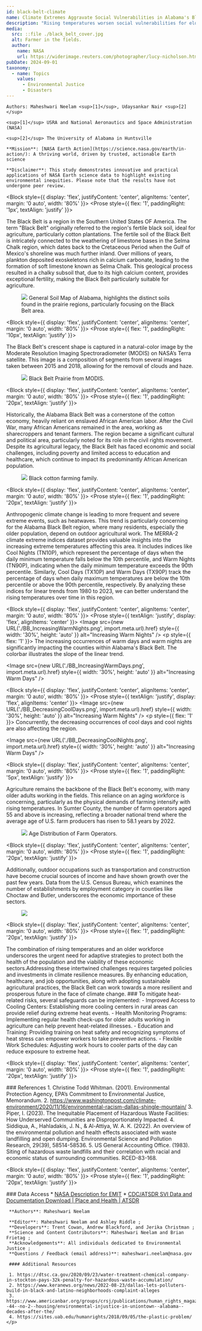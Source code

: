 ```yaml
---
id: black-belt-climate
name: Climate Extremes Aggravate Social Vulnerabilities in Alabama's Black Belt
description: "Rising temperatures worsen social vulnerabilities for elder population by increasing their heat-related health risks."
media:
  src: ::file ./black_belt_cover.jpg
  alt: Farmer in the fields.
  author:
    name: NASA
    url: https://widerimage.reuters.com/photographer/lucy-nicholson.html
pubDate: 2024-09-01
taxonomy:
  - name: Topics
    values:
      - Environmental Justice
      - Disasters
---
```


<Block> 
  <Prose>

    Authors: Maheshwari Neelam <sup>[1]</sup>, Udaysankar Nair <sup>[2]</sup>

    <sup>[1]</sup> USRA and National Aeronautics and Space Administration (NASA)
    
    <sup>[2]</sup> The University of Alabama in Huntsville

    **Mission**: [NASA Earth Action](https://science.nasa.gov/earth/in-action/): A thriving world, driven by trusted, actionable Earth science

    **Disclaimer**: This study demonstrates innovative and practical applications of NASA Earth science data to highlight existing environmental inequities. Please note that the results have not undergone peer review.
  </Prose>
</Block>

<Block style={{ display: 'flex', justifyContent: 'center', alignItems: 'center', margin: '0 auto', width: '80%' }}>
  <Prose style={{ flex: '1', paddingRight: '1px', textAlign: 'justify' }}>
    <p>
     The Black Belt is a region in the Southern United States OF America. The term "Black Belt" originally referred to the region's fertile black soil, ideal for agriculture, particularly cotton plantations. The fertile soil of the Black Belt is intricately connected to the weathering of limestone bases in the Selma Chalk region, which dates back to the Cretaceous Period when the Gulf of Mexico's shoreline was much further inland. Over millions of years, plankton deposited exoskeletons rich in calcium carbonate, leading to the formation of soft limestone known as Selma Chalk. This geological process resulted in a chalky subsoil that, due to its high calcium content, provides exceptional fertility, making the Black Belt particularly suitable for agriculture.
    </p>
  </Prose>
  <Figure style={{ flex: '0 0 auto', marginLeft: '5px' }}>
    <Image
      src={new URL('./soilmap_Alabama.png', import.meta.url).href}
      style={{ maxWidth: '60%', height: 'auto' }}
    />
    <Caption attrAuthor='Data.gov' attrUrl='https://hdl.loc.gov/loc.gmd/g3971j.ct010657'>
      General Soil Map of Alabama, highlights the distinct soils found in the prairie regions, particularly focusing on the Black Belt area. 
    </Caption>
  </Figure>
</Block>

<Block style={{ display: 'flex', justifyContent: 'center', alignItems: 'center', margin: '0 auto', width: '80%' }}>
  <Prose style={{ flex: '1', paddingRight: '10px', textAlign: 'justify' }}>
    <p>
     The Black Belt's crescent shape is captured in a natural-color image by the Moderate Resolution Imaging Spectroradiometer (MODIS) on NASA’s Terra satellite. This image is a composition of segments from several images taken between 2015 and 2018, allowing for the removal of clouds and haze.  
    </p>
  </Prose>
  <Figure style={{ flex: '0 0 auto', marginLeft: '5px' }}>
      <Image
      src={new URL('./blackbelt_tmo_2015-2018_lrg.jpg', import.meta.url).href}
      style={{maxWidth: '40%', height: 'auto' }}
    />
    <Caption attrAuthor='Data.gov' attrUrl='https://earthobservatory.nasa.gov/images/92321/black-belt-prairie'>
      Black Belt Prairie from MODIS.
    </Caption>
  </Figure>
</Block>

<Block style={{ display: 'flex', justifyContent: 'center', alignItems: 'center', margin: '0 auto', width: '80%' }}>
  <Prose style={{ flex: '1', paddingRight: '20px', textAlign: 'justify' }}>
    <p>
     Historically, the Alabama Black Belt was a cornerstone of the cotton economy, heavily reliant on enslaved African American labor. After the Civil War, many African Americans remained in the area, working as sharecroppers and tenant farmers. The region became a significant cultural and political area, particularly noted for its role in the civil rights movement. Despite its agricultural legacy, the Black Belt has faced economic and social challenges, including poverty and limited access to education and healthcare, which continue to impact its predominantly African American population.
    </p>
  </Prose>
  <Figure style={{ flex: '0 0 auto', marginLeft: '5px' }}>
    <Image
      src={new URL('./Black_cotton_farming_family.jpg', import.meta.url).href}
      style={{ maxWidth: '100%', height: 'auto' }}
    />
    <Caption attrAuthor='Data.gov' attrUrl='https://en.wikipedia.org/wiki/History_of_African-American_agriculture'>
      Black cotton farming family.
    </Caption>
  </Figure> 
</Block>

<Block style={{ display: 'flex', justifyContent: 'center', alignItems: 'center', margin: '0 auto', width: '80%' }}>
  <Prose style={{ flex: '1', paddingRight: '20px', textAlign: 'justify' }}>
    <p>
     Anthropogenic climate change is leading to more frequent and severe extreme events, such as heatwaves. This trend is particularly concerning for the Alabama Black Belt region, where many residents, especially the older population, depend on outdoor agricultural work. The MERRA-2 climate extreme indices dataset provides valuable insights into the increasing extreme temperatures affecting this area. It includes indices like Cool Nights (TN10P), which represent the percentage of days when the daily minimum temperature falls below the 10th percentile, and Warm Nights (TN90P), indicating when the daily minimum temperature exceeds the 90th percentile. Similarly, Cool Days (TX10P) and Warm Days (TX90P) track the percentage of days when daily maximum temperatures are below the 10th percentile or above the 90th percentile, respectively. By analyzing these indices for linear trends from 1980 to 2023, we can better understand the rising temperatures over time in this region.
    </p>
  </Prose>
</Block>

<Block style={{ display: 'flex', justifyContent: 'center', alignItems: 'center', margin: '0 auto', width: '80%' }}>
  <Prose style={{ textAlign: 'justify', display: 'flex', alignItems: 'center' }}>
    <Image
        src={new URL('./BB_IncreasingWarmNights.png', import.meta.url).href}
        style={{ width: '30%', height: 'auto' }}
        alt="Increasing Warm Nights"
    />
    <p style={{ flex: '1' }}>
      The increasing occurrences of warm days and warm nights are significantly impacting the counties within Alabama's Black Belt. The colorbar illustrates the slope of the linear trend. 
    </p>
    <Image
        src={new URL('./BB_IncreasingWarmDays.png', import.meta.url).href}
        style={{ width: '30%', height: 'auto' }}
        alt="Increasing Warm Days"
    />
  </Prose>
</Block>

<Block style={{ display: 'flex', justifyContent: 'center', alignItems: 'center', margin: '0 auto', width: '80%' }}>
  <Prose style={{ textAlign: 'justify', display: 'flex', alignItems: 'center' }}>
    <Image
        src={new URL('./BB_DecreasingCoolDays.png', import.meta.url).href}
        style={{ width: '30%', height: 'auto' }}
        alt="Increasing Warm Nights"
    />
    <p style={{ flex: '1' }}>
      Concurrently, the decreasing occurrences of cool days and cool nights are also affecting the region. 
    </p>
    <Image
        src={new URL('./BB_DecreasingCoolNights.png', import.meta.url).href}
        style={{ width: '30%', height: 'auto' }}
        alt="Increasing Warm Days"
    />
  </Prose>
</Block>

<Block style={{ display: 'flex', justifyContent: 'center', alignItems: 'center', margin: '0 auto', width: '80%' }}>
  <Prose style={{ flex: '1', paddingRight: '5px', textAlign: 'justify' }}>
    <p>
      Agriculture remains the backbone of the Black Belt's economy, with many older adults working in the fields. This reliance on an aging workforce is concerning, particularly as the physical demands of farming intensify with rising temperatures. In Sumter County, the number of farm operators aged 55 and above is increasing, reflecting a broader national trend where the average age of U.S. farm producers has risen to 58.1 years by 2022.
    </p>
  </Prose>
  <Figure style={{ flex: '0 0 auto', marginLeft: '5px' }}>
    <Image
      src={new URL('./BB_AgeOperators_Sumter.png', import.meta.url).href}
      style={{ maxWidth: '50%', height: 'auto' }}
    />
    <Caption attrAuthor='Data.gov' attrUrl='https://www.nass.usda.gov/'>
      Age Distribution of Farm Operators.
    </Caption>
  </Figure> 
</Block>

<Block style={{ display: 'flex', justifyContent: 'center', alignItems: 'center', margin: '0 auto', width: '80%' }}>
  <Prose style={{ flex: '1', paddingRight: '20px', textAlign: 'justify' }}>
    <p>
     Additionally, outdoor occupations such as transportation and construction have become crucial sources of income and have shown growth over the past few years. Data from the U.S. Census Bureau, which examines the number of establishments by employment category in counties like Choctaw and Butler, underscores the economic importance of these sectors.
    </p>
  </Prose>
  <Figure style={{ flex: '0 0 auto', marginLeft: '5px' }}>
    <Image
      src={new URL('./BB_Employ_Choctaw.png', import.meta.url).href}
      style={{ maxWidth: '95%', height: 'auto' }}
    />
  </Figure> 
</Block>

<Block style={{ display: 'flex', justifyContent: 'center', alignItems: 'center', margin: '0 auto', width: '80%' }}>
  <Prose style={{ flex: '1', paddingRight: '20px', textAlign: 'justify' }}>
    <p>
     The combination of rising temperatures and an older workforce underscores the urgent need for adaptive strategies to protect both the health of the population and the viability of these economic sectors.Addressing these intertwined challenges requires targeted policies and investments in climate resilience measures. By enhancing education, healthcare, and job opportunities, along with adopting sustainable agricultural practices, the Black Belt can work towards a more resilient and prosperous future in the face of climate change. 
     ### To mitigate heat-related risks, several safeguards can be implemented:
     - Improved Access to Cooling Centers: Establishing more cooling centers in rural areas can provide relief during extreme heat events.
     - Health Monitoring Programs: Implementing regular health check-ups for older adults working in agriculture can help prevent heat-related illnesses.
     - Education and Training: Providing training on heat safety and recognizing symptoms of heat stress can empower workers to take preventive actions.
     - Flexible Work Schedules: Adjusting work hours to cooler parts of the day can reduce exposure to extreme heat.
    </p>
  </Prose>
</Block>

<Block style={{ display: 'flex', justifyContent: 'center', alignItems: 'center', margin: '0 auto', width: '80%' }}>
  <Prose style={{ flex: '1', paddingRight: '20px', textAlign: 'justify' }}>
    <p>
     ### References
     1. Christine Todd Whitman. (2001). Environmental Protection Agency, EPA’s Commitment to Environmental Justice, Memorandum. 
     2. https://www.washingtonpost.com/climate-environment/2020/11/16/environmental-racism-dallas-shingle-mountain/
     3. Piper, I. (2023). The Inequitable Placement of Hazardous Waste Facilities: How Underserved Communities are Disproportionately Impacted.
     4. Siddiqua, A., Hahladakis, J. N., & Al-Attiya, W. A. K. (2022). An overview of the environmental pollution and health effects associated with waste landfilling and open dumping. Environmental Science and Pollution Research, 29(39), 58514-58536.
     5. US General Accounting Office. (1983). Siting of hazardous waste landfills and their correlation with racial and economic status of surrounding communities. RCED-83-168.
    </p>
  </Prose>
</Block>

<Block style={{ display: 'flex', justifyContent: 'center', alignItems: 'center', margin: '0 auto', width: '80%' }}>
  <Prose style={{ flex: '1', paddingRight: '20px', textAlign: 'justify' }}>
    <p>
     ### Data Access
     * [NASA Description for EMIT](https://lpdaac.usgs.gov/products/emitl2bch4plmv001/)
     * [CDC/ATSDR SVI Data and Documentation Download | Place and Health | ATSDR](https://www.atsdr.cdc.gov/placeandhealth/svi/data_documentation_download.html)
    
     **Authors**: Maheshwari Neelam 

     **Editor**: Maheshwari Neelam and Ashley Riddle ; 
     **Developers**: Trent Cowan, Andrew Blackford, and Jerika Christman ;
     **Science and Content Contributors**: Maheshwari Neelam and Brian Frietag ;
     **Acknowledgements**: All individuals dedicated to Environmental Justice ;
     **Questions / Feedback (email address)**: maheshwari.neelam@nasa.gov

     #### Additional Resources

     1. https://dtsc.ca.gov/2020/09/23/water-treatment-chemical-company-in-stockton-pays-32k-penalty-for-hazardous-waste-accumulation/
     2. https://www.keranews.org/news/2022-08-23/dallas-lets-polluters-build-in-black-and-latino-neighborhoods-complaint-alleges
     3. https://www.americanbar.org/groups/crsj/publications/human_rights_magazine_home/vol--44--no-2--housing/environmental-injustice-in-uniontown--alabama--decades-after-the/
     4. https://sites.uab.edu/humanrights/2018/09/05/the-plastic-problem/
    </p>
  </Prose>
</Block>




